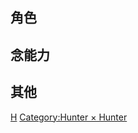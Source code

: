 {{CGroupH|name=HUNTER|desc=HUNTER×HUNTER 獵人}}<noinclude>

== 角色 ==
</noinclude>
{{CItem|zh-cn:小杰;zh-tw:小傑;zh-hk:小剛;zh-sg:小冈;|original=ゴン}}
{{CItem|zh-cn:富力士;zh-tw:富力士;zh-hk:菲獵斯;zh-sg:费格斯;|original=フリークス}}
{{CItem|zh-cn:奇犽;zh-tw:奇犽;zh-hk:基路亞;zh-sg:基路亚;|original=キルア}}
{{CItem|zh-cn:揍敌客;zh-tw:揍敵客;zh-hk:祖迪;zh-sg:左鲁迪古;|original=ゾルディック}}
{{CItem|zh-cn:酷拉皮卡;zh-tw:酷拉皮卡;zh-hk:古拿比加;zh-sg:古勒比加;|original=クラピカ}}
{{CItem|zh-cn:雷欧力;zh-tw:雷歐力;zh-hk:里奧里奧;zh-sg:尼奥里奥;|original=レオリオ}}
{{CItem|zh-cn:西索;zh-tw:西索;zh-hk:希索加;zh-sg:畢索加;|original=ヒソカ}}
{{CItem|zh-cn:桀诺;zh-tw:桀諾;zh-hk:謝諾;zh-sg:哲诺;|original=ゼノ}}
{{CItem|zh-cn:席巴;zh-tw:席巴;zh-hk:史路化;zh-sg:薛奴拔;|original=シルバ}}
{{CItem|zh-cn:伊耳谜;zh-tw:伊耳謎;zh-hk:伊路米;zh-sg:伊路米;|original=イルミ}}
{{CItem|zh-cn:糜稽;zh-tw:糜稽;zh-hk:米路基;zh-sg:米路奇;|original=ミルキ}}
{{CItem|zh-cn:柯特;zh-tw:柯特;zh-hk:嘉路特;zh-sg:嘉路多;|original=カルト}}
{{CItem|zh-cn:梧桐;zh-tw:梧桐;zh-hk:哥濤;zh-sg:葛度;|original=ゴトー}}
{{CItem|zh-cn:库洛洛;zh-tw:庫洛洛;zh-hk:古羅洛;zh-sg:克洛洛;|original=クロロ}}
{{CItem|zh-cn:玛奇;zh-tw:瑪奇;zh-hk:瑪芝;zh-sg:麻子;|original=マチ}}
{{CItem|zh-cn:小滴;zh-tw:小滴;zh-hk:智津久;zh-sg:小霞;|original=シズク}}
{{CItem|zh-cn:侠客;zh-tw:俠客;zh-hk:沙勒古;zh-sg:查路拿古;|original=シャルナーク}}
{{CItem|zh-cn:飞坦;zh-tw:飛坦;zh-hk:飛丹;zh-sg:佛达;|original=フェイタン}}
{{CItem|zh-cn:富兰克林;zh-tw:富蘭克林;zh-hk:富蘭克林;zh-sg:法兰基;|original=フランクリン}}
{{CItem|zh-cn:窝金;zh-tw:窩金;zh-hk:尚方;zh-sg:胡步劲;|original=ウボォーギン}}
{{CItem|zh-cn:信长;zh-tw:信長;zh-hk:信長;zh-sg:罗布拿加;|original=ノブナガ}}
{{CItem|zh-cn:芬克斯;zh-tw:芬克斯;zh-hk:范克思;zh-sg:法古斯;|original=フィンクス}}
{{CItem|zh-cn:派克诺妲;zh-tw:派克諾妲;zh-hk:柏露達;zh-sg:彭古娜蒂;|original=パクノダ}}
{{CItem|zh-cn:库哔;zh-tw:庫嗶;zh-hk:高托比;zh-sg:哥路多比;|original=コルトピ}}
{{CItem|zh-cn:剥落列夫;zh-tw:剝落列夫;zh-hk:波里夫;zh-sg:波诺尼;|original=ボノレノフ}}
{{CItem|zh-cn:凯特;zh-tw:凱特;zh-hk:卡爾多;zh-sg:卡尔多;|original=カイト}}
{{CItem|zh-cn:旋律;zh-tw:旋律;zh-hk:珊妮絲;zh-sg:山妮斯;|original=センリツ}}
{{CItem|zh-cn:比司吉;zh-tw:比司吉;zh-hk:比絲姬;zh-sg:比丝姬;|original=ビスケット}}
{{CItem|zh-cn:酷露佳;zh-tw:酷露佳;zh-hk:古魯加;zh-sg:古露加;|original=クルーガー}}
{{CItem|zh-cn:阿路加;zh-tw:阿路加;zh-hk:亞路嘉;zh-sg:亚路加;|original=アルカ}}
{{CItem|zh-cn:拿尼加;zh-tw:拿尼加;zh-hk:拿尼加;zh-sg:未知物;|original=ナニカ}}
{{CItem|zh-cn:嵌合蚁;zh-tw:嵌合蟻;zh-hk:奇美拉蟻;zh-sg:盖美拉蚁;|original=キメラ＝アント}}
{{CItem|zh-cn:豆面人;zh-tw:豆面人;zh-hk:比豆;zh-sg:豆面人;|original=マーメン＝ビーンズ}}
{{CItem|zh-cn:金;zh-tw:金;zh-hk:占;zh-sg:金;|original=ジン}}
{{CItem|zh-cn:綺多·約克夏;zh-tw:綺多·約克夏;zh-hk:芝多·約克莎;zh-sg:綺多·約克夏;|original=チードル·ヨークシャー}}
{{CItem|zh-cn:帕利士通·希爾;zh-tw:帕利士通·希爾;zh-hk:帕利斯頓·希爾;zh-sg:帕利士通·希爾;|original=パリストン＝ヒル}}
{{CItem|zh-cn:米才伊史多姆·納納;zh-tw:米才伊史多姆·納納;zh-hk:米澤士通·拿拿;zh-sg:米才伊史多姆·納納;|original=ミザイストム・ナナ}}
{{CItem|zh-cn:皮優;zh-tw:皮優;zh-hk:比優;zh-sg:皮優;|original=ピヨン}}
{{CItem|zh-cn:波托拜·基甘特;zh-tw:波托拜·基甘特;zh-hk:博多拜·基甘特;zh-sg:波托拜·基甘特;|original=ボトバイ·ギガンテ}}
{{CItem|zh-cn:葛兒;zh-tw:葛兒;zh-hk:姬兒;zh-sg:葛兒;|original=ゲル}}
{{CItem|zh-cn:鴣姑;zh-tw:鴣姑;zh-hk:鴣洛古;zh-sg:鴣姑;|original=T、クルック}}
{{CItem|zh-cn:薩茨;zh-tw:薩茨;zh-hk:山道士;zh-sg:薩茨;|original=サトツ}}
{{CItem|zh-cn:門淇;zh-tw:門淇;zh-hk:文芝;zh-sg:門淇;|original=メンチ}}
{{CItem|zh-cn:卜哈剌;zh-tw:卜哈剌;zh-hk:大胃王;zh-sg:卜哈剌;|original=ブハラ}}
{{CItem|zh-cn:東巴;zh-tw:東巴;zh-hk:當巴;zh-sg:東巴;|original=トンパ}}
{{CItem|zh-cn:半藏;zh-tw:半藏;zh-hk:漢曹;zh-sg:半藏;|original=ハンゾー}}
{{CItem|zh-cn:爆庫兒;zh-tw:爆庫兒;zh-hk:卜古爾;zh-sg:爆庫兒;|original=ポックル}}
{{CItem|zh-cn:彭絲;zh-tw:彭絲;zh-hk:龐珠;zh-sg:彭絲;|original=ポンズ}}
{{CItem|zh-cn:莫老五·麥卡拿錫;zh-tw:莫老五·麥卡拿錫;zh-hk:莫老五·麥卡納西;zh-sg:莫老五·麥卡拿錫;|original=モラウ＝マッカーナーシ}}
{{CItem|zh-cn:龐姆·西貝利亞;zh-tw:龐姆·西貝利亞;zh-hk:帕姆·西伯利亞;zh-sg:龐姆·西貝利亞;|original=パーム＝シベリア}}
{{CItem|zh-cn:拿酷戮·拜因;zh-tw:拿酷戮·拜因;zh-hk:納哥魯·拜因;zh-sg:拿酷戮·拜因;|original=ナックル＝バイン}}
{{CItem|zh-cn:秀托·馬庫馬洪;zh-tw:秀托·馬庫馬洪;zh-hk:秀托·馬克馬洪;zh-sg:秀托·馬庫馬洪;|original=シュート＝マクマホン}}
{{CItem|zh-cn:魯西魯;zh-tw:魯西魯;zh-hk:斯里夫;zh-sg:魯西魯;|original=ルシルフル}}
{{CItem|zh-cn:羽間;zh-tw:羽間;zh-hk:狹間;zh-sg:羽間;|original=ハザマ}}
{{CItem|zh-cn:皆卜戎;zh-tw:皆卜戎;zh-hk:謝保羅;zh-sg:皆卜戎;|original=ゼブロ}}
{{CItem|zh-cn:細寬;zh-tw:細寬;zh-hk:斯古顏;zh-sg:細寬;|original=シークアント}}
{{CItem|zh-cn:孜婆年;zh-tw:孜婆年;zh-hk:築婆妮;zh-sg:孜婆年;|original=ツボネ}}
{{CItem|zh-cn:絕茲絕拉;zh-tw:絕茲絕拉;zh-hk:佐治奇拉;zh-sg:絕茲絕拉;|original=ツェズゲラ}}
{{CItem|zh-cn:果列奴;zh-tw:果列奴;zh-hk:哥利奴;zh-sg:果列奴;|original=ゴレイヌ}}
{{CItem|zh-cn:阿本加聶;zh-tw:阿本加聶;zh-hk:亞本加尼;zh-sg:阿本加聶;|original=アベンガネ}}
{{CItem|zh-cn:匕諾透;zh-tw:匕諾透;zh-hk:比諾杜;zh-sg:匕諾透;|original=ビノールト}}
{{CItem|zh-cn:甘舒;zh-tw:甘舒;zh-hk:甘斯魯;zh-sg:甘舒;|original=ゲンスルー}}
{{CItem|zh-cn:巴拉;zh-tw:巴拉;zh-hk:巴羅;zh-sg:巴拉;|original=バラ}}
{{CItem|zh-cn:磊札;zh-tw:磊札;zh-hk:利爾沙;zh-sg:磊札;|original=レイザー}}
{{CItem|zh-cn:依妲;zh-tw:依妲;zh-hk:伊塔;zh-sg:依妲;|original=イータ}}
{{CItem|zh-cn:艾蓮娜;zh-tw:艾蓮娜;zh-hk:艾莉娜;zh-sg:艾蓮娜;|original=エレナ}}
{{CItem|zh-cn:篤恩;zh-tw:篤恩;zh-hk:杜雲;zh-sg:篤恩;|original=ドゥーン}}
{{CItem|zh-cn:李四特;zh-tw:李四特;zh-hk:利斯特;zh-sg:李四特;|original=リスト}}
{{CItem|zh-cn:尼飛彼多;zh-tw:尼飛彼多;zh-hk:尼飛彼特;zh-sg:尼飛彼多;|original=ネフェルピトー}}
{{CItem|zh-cn:梟亞普夫;zh-tw:梟亞普夫;zh-hk:沙亞普夫;zh-sg:梟亞普夫;|original=シャウアプフ}}
{{CItem|zh-cn:孟徒徒尤匹;zh-tw:孟徒徒尤匹;zh-hk:孟徒徒尤比;zh-sg:孟徒徒尤匹;|original=モントゥトゥユピー}}
{{CItem|zh-cn:寇魯多;zh-tw:寇魯多;zh-hk:哥路多;zh-sg:寇魯多;|original=コルト}}
{{CItem|zh-cn:梅雷翁;zh-tw:梅雷翁;zh-hk:米利奧朗;zh-sg:梅雷翁;|original=メレオロン}}
{{CItem|zh-cn:基度;zh-tw:基度;zh-hk:之杜;zh-sg:基度;|original=ヂートゥ}}
{{CItem|zh-cn:殺殘;zh-tw:殺殘;zh-hk:薩珊;zh-sg:殺殘;|original=ザザン}}
{{CItem|zh-cn:磊歐陸;zh-tw:磊歐陸;zh-hk:利歐路;zh-sg:磊歐陸;|original=レオル}}
{{CItem|zh-cn:米特;zh-tw:米特;zh-hk:美登;zh-sg:米特;|original=ミト}}
{{CItem|zh-cn:巴特拉;zh-tw:巴特拉;zh-hk:柏迪拿;zh-sg:巴特拉;|original=バッテラ}}
{{CItem|zh-cn:宰伊洛;zh-tw:宰伊洛;zh-hk:載伊洛;zh-sg:宰伊洛;|original=ジャイロ}}
{{CItem|zh-cn:智喜;zh-tw:智喜;zh-hk:瑞智;zh-sg:智喜;|original=ズシ}}
{{CItem|zh-cn:華石鬥郎;zh-tw:華石鬥郎;zh-hk:加斯杜萊;zh-sg:華石鬥郎;|original=カストロ}}
{{CItem|zh-cn:疾鬥;zh-tw:疾鬥;zh-hk:捷度;zh-sg:疾鬥;|original=ギド}}
{{CItem|zh-cn:殺大索;zh-tw:殺大索;zh-hk:山打素;zh-sg:殺大索;|original=サダソ}}
{{CItem|zh-cn:狸狽多;zh-tw:狸狽多;zh-hk:尼柏道;zh-sg:狸狽多;|original=リールベルト}}
{{CItem|zh-cn:妮翁;zh-tw:妮翁;zh-hk:妮安;zh-sg:妮翁;|original=ネオン}}
{{CItem|zh-cn:諾斯拉;zh-tw:諾斯拉;zh-hk:諾斯杜蘭;zh-sg:諾斯拉;|original=ノストラード}}
{{CItem|zh-cn:達佐孽;zh-tw:達佐孽;zh-hk:達魯捷洛尼;zh-sg:達佐孽;|original=ダルツォルネ}}
{{CItem|zh-cn:史庫瓦拉;zh-tw:史庫瓦拉;zh-hk:蘇古華拉;zh-sg:史庫瓦拉;|original=スクワラ}}
{{CItem|zh-cn:費婕;zh-tw:費婕;zh-hk:菲謝;zh-sg:費婕;|original=ヴェーゼ}}
{{CItem|zh-cn:夏奇莫諾·多奇諾;zh-tw:夏奇莫諾·多奇諾;zh-hk:積奇木杜之盧;zh-sg:夏奇莫諾·多奇諾;|original=シャッチモーノ＝トチーノ}}
{{CItem|zh-cn:窟盧塔族;zh-tw:窟盧塔族;zh-hk:古魯達族;zh-sg:窟盧塔族;|original=クルタ族}}
<noinclude>

== 念能力 ==
</noinclude>
{{CItem|zh-cn:伸缩自在的爱;zh-tw:伸縮自在的愛;zh-hk:伸縮自在的愛;zh-sg:百事能奇力贴;|original=伸縮自在の愛}}
{{CItem|zh-cn:轻薄的假象;zh-tw:輕薄的假象;zh-hk:輕蔑的謊言;zh-sg:杜奇利质感;|original=薄っぺらな嘘}}
{{CItem|zh-cn:撒娇要求;zh-tw:撒嬌要求;zh-hk:撒嬌;zh-sg:强求;|original=おねだり}}

<noinclude>

== 其他 ==
</noinclude>
{{CItem|zh-tw:緋色幻影;zh-hk:緋色的幻影;|original=緋色の幻影}}

<noinclude>
[[Category:ACG公共轉換組模板|H]]
[[Category:Hunter × Hunter]]
</noinclude>
{{CGroupF}}